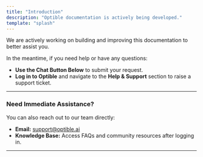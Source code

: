 ```yaml
---
title: "Introduction"
description: "Optible documentation is actively being developed."
template: "splash"
---
```


We are actively working on building and improving this documentation to better assist you.

In the meantime, if you need help or have any questions:

- **Use the Chat Button Below** to submit your request.
- **Log in to Optible** and navigate to the **Help & Support** section to raise a support ticket.

---

### **Need Immediate Assistance?**

You can also reach out to our team directly:

- **Email:** [support@optible.ai](mailto:support@optible.ai)
- **Knowledge Base:** Access FAQs and community resources after logging in.

---
